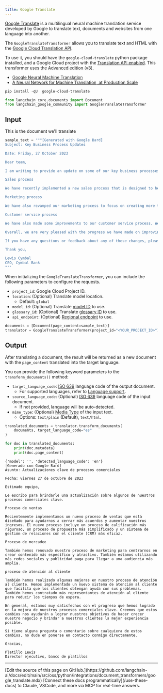 ```yaml
---
title: Google Translate
---
```


[Google Translate](https://translate.google.com/) is a multilingual neural machine translation service developed by Google to translate text, documents and websites from one language into another.

The `GoogleTranslateTransformer` allows you to translate text and HTML with the [Google Cloud Translation API](https://cloud.google.com/translate).

To use it, you should have the `google-cloud-translate` python package installed, and a Google Cloud project with the [Translation API enabled](https://cloud.google.com/translate/docs/setup). This transformer uses the [Advanced edition (v3)](https://cloud.google.com/translate/docs/intro-to-v3).

- [Google Neural Machine Translation](https://en.wikipedia.org/wiki/Google_Neural_Machine_Translation)
- [A Neural Network for Machine Translation, at Production Scale](https://blog.research.google/2016/09/a-neural-network-for-machine.html)

```python
pip install -qU  google-cloud-translate
```

```python
from langchain_core.documents import Document
from langchain_google_community import GoogleTranslateTransformer
```

## Input

This is the document we'll translate

```python
sample_text = """[Generated with Google Bard]
Subject: Key Business Process Updates

Date: Friday, 27 October 2023

Dear team,

I am writing to provide an update on some of our key business processes.

Sales process

We have recently implemented a new sales process that is designed to help us close more deals and grow our revenue. The new process includes a more rigorous qualification process, a more streamlined proposal process, and a more effective customer relationship management (CRM) system.

Marketing process

We have also revamped our marketing process to focus on creating more targeted and engaging content. We are also using more social media and paid advertising to reach a wider audience.

Customer service process

We have also made some improvements to our customer service process. We have implemented a new customer support system that makes it easier for customers to get help with their problems. We have also hired more customer support representatives to reduce wait times.

Overall, we are very pleased with the progress we have made on improving our key business processes. We believe that these changes will help us to achieve our goals of growing our business and providing our customers with the best possible experience.

If you have any questions or feedback about any of these changes, please feel free to contact me directly.

Thank you,

Lewis Cymbal
CEO, Cymbal Bank
"""
```

When initializing the `GoogleTranslateTransformer`, you can include the following parameters to configure the requests.

- `project_id`: Google Cloud Project ID.
- `location`: (Optional) Translate model location.
  - Default: `global`
- `model_id`: (Optional) Translate [model ID][models] to use.
- `glossary_id`: (Optional) Translate [glossary ID][glossaries] to use.
- `api_endpoint`: (Optional) [Regional endpoint][endpoints] to use.

[models]: https://cloud.google.com/translate/docs/advanced/translating-text-v3#comparing-models
[glossaries]: https://cloud.google.com/translate/docs/advanced/glossary
[endpoints]: https://cloud.google.com/translate/docs/advanced/endpoints

```python
documents = [Document(page_content=sample_text)]
translator = GoogleTranslateTransformer(project_id="<YOUR_PROJECT_ID>")
```

## Output

After translating a document, the result will be returned as a new document with the `page_content` translated into the target language.

You can provide the following keyword parameters to the `transform_documents()` method:

- `target_language_code`: [ISO 639][iso-639] language code of the output document.
  - For supported languages, refer to [Language support][supported-languages].
- `source_language_code`: (Optional) [ISO 639][iso-639] language code of the input document.
  - If not provided, language will be auto-detected.
- `mime_type`: (Optional) [Media Type][media-type] of the input text.
  - Options: `text/plain` (Default), `text/html`.

[iso-639]: https://en.wikipedia.org/wiki/ISO_639
[supported-languages]: https://cloud.google.com/translate/docs/languages
[media-type]: https://en.wikipedia.org/wiki/Media_type

```python
translated_documents = translator.transform_documents(
    documents, target_language_code="es"
)
```

```python
for doc in translated_documents:
    print(doc.metadata)
    print(doc.page_content)
```

```output
{'model': '', 'detected_language_code': 'en'}
[Generado con Google Bard]
Asunto: Actualizaciones clave de procesos comerciales

Fecha: viernes 27 de octubre de 2023

Estimado equipo,

Le escribo para brindarle una actualización sobre algunos de nuestros procesos comerciales clave.

Proceso de ventas

Recientemente implementamos un nuevo proceso de ventas que está diseñado para ayudarnos a cerrar más acuerdos y aumentar nuestros ingresos. El nuevo proceso incluye un proceso de calificación más riguroso, un proceso de propuesta más simplificado y un sistema de gestión de relaciones con el cliente (CRM) más eficaz.

Proceso de mercadeo

También hemos renovado nuestro proceso de marketing para centrarnos en crear contenido más específico y atractivo. También estamos utilizando más redes sociales y publicidad paga para llegar a una audiencia más amplia.

proceso de atención al cliente

También hemos realizado algunas mejoras en nuestro proceso de atención al cliente. Hemos implementado un nuevo sistema de atención al cliente que facilita que los clientes obtengan ayuda con sus problemas. También hemos contratado más representantes de atención al cliente para reducir los tiempos de espera.

En general, estamos muy satisfechos con el progreso que hemos logrado en la mejora de nuestros procesos comerciales clave. Creemos que estos cambios nos ayudarán a lograr nuestros objetivos de hacer crecer nuestro negocio y brindar a nuestros clientes la mejor experiencia posible.

Si tiene alguna pregunta o comentario sobre cualquiera de estos cambios, no dude en ponerse en contacto conmigo directamente.

Gracias,

Platillo Lewis
Director ejecutivo, banco de platillos
```

---

<Callout icon="pen-to-square" iconType="regular">
    [Edit the source of this page on GitHub.](https://github.com/langchain-ai/docs/edit/main/src/oss/python/integrations/document_transformers/google_translate.mdx)
</Callout>
<Tip icon="terminal" iconType="regular">
    [Connect these docs programmatically](/use-these-docs) to Claude, VSCode, and more via MCP for    real-time answers.
</Tip>
